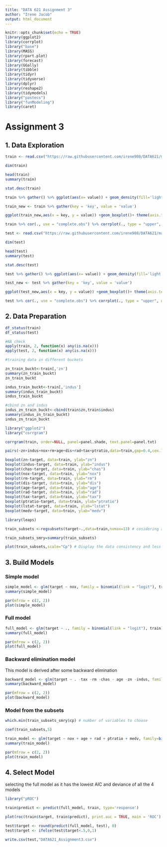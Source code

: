 ---
title: "DATA 621 Assignment 3"
author: "Irene Jacob"
output: html_document
---

```{r setup, include=FALSE}
knitr::opts_chunk$set(echo = TRUE)
library(ggplot2)
library(corrplot)
library("base")
library(MASS)
library(rpart.plot)
library(forecast)
library(GGally)
library(tibble)
library(tidyr)
library(tidyverse)
library(dplyr)
library(reshape2)
library(tidymodels)
library("pastecs")
library("funModeling")
library(caret)

```

# Assignment 3

## 1. Data Exploration

```{r}

train <- read.csv("https://raw.githubusercontent.com/irene908/DATA621/main/crime-training-data_modified.csv")

```

```{r}

dim(train)

```

```{r}

head(train)
summary(train)

stat.desc(train)

```


```{r}

train %>% gather() %>% ggplot(aes(x= value)) + geom_density(fill='light blue') + facet_wrap(~key, scales = 'free')

```

```{r}

train_new <- train %>% gather(key = 'key', value = 'value')

ggplot(train_new,aes(x = key, y = value)) +geom_boxplot()+ theme(axis.text.x=element_text(angle=45, hjust=1))

```

```{r,fig.height = 7, fig.width = 7}

train %>% cor(., use = "complete.obs") %>% corrplot(., type = "upper", diag = FALSE)

```

```{r}

test <- read.csv("https://raw.githubusercontent.com/irene908/DATA621/main/crime-evaluation-data_modified.csv")

```

```{r}

dim(test)

```

```{r}

head(test)
summary(test)

stat.desc(test)

```


```{r}

test %>% gather() %>% ggplot(aes(x= value)) + geom_density(fill='light blue') + facet_wrap(~key, scales = 'free')

```

```{r}

test_new <- test %>% gather(key = 'key', value = 'value')

ggplot(test_new,aes(x = key, y = value)) +geom_boxplot()+ theme(axis.text.x=element_text(angle=45, hjust=1))

```

```{r,fig.height = 7, fig.width = 7}

test %>% cor(., use = "complete.obs") %>% corrplot(., type = "upper", diag = FALSE)

```

## 2. Data Preparation


```{r}
df_status(train)
df_status(test)

#NA check
apply(train, 2, function(x) any(is.na(x)))
apply(test, 2, function(x) any(is.na(x)))

#training data in different buckets

zn_train_buckt<-train[,'zn']
summary(zn_train_buckt)
zn_train_buckt

indus_train_buckt<-train[,'indus']
summary(indus_train_buckt)
indus_train_buckt

#cbind zn and indus
indus_zn_train_buckt<-cbind(train$zn,train$indus)
summary(indus_zn_train_buckt)
indus_zn_train_buckt
```

```{r}
library("ggplot2")
library("corrgram")

corrgram(train, order=NULL, panel=panel.shade, text.panel=panel.txt)
```

```{r,fig.height = 7, fig.width = 7}
pairs(~zn+indus+nox+rm+age+dis+rad+tax+ptratio,data=train,gap=0.4,cex.labels=1.5)

```


```{r}

boxplot(zn~target, data=train, ylab="zn")
boxplot(indus~target, data=train, ylab="indus")
boxplot(chas~target, data=train, ylab="chas")
boxplot(nox~target, data=train, ylab="nox")
boxplot(rm~target, data=train, ylab="rm")
boxplot(dis~target, data=train, ylab="dis")
boxplot(age~target, data=train, ylab="age")
boxplot(rad~target, data=train, ylab="rad")
boxplot(tax~target, data=train, ylab="tax")
boxplot(ptratio~target, data=train, ylab="ptratio")
boxplot(lstat~target, data=train, ylab="lstat")
boxplot(medv~target, data=train, ylab="medv")

```

```{r}

library(leaps)

train_subsets <-regsubsets(target~.,data=train,nvmax=13) # cosidering all 13 variables to find the best fit subsets regression model

train_subsets_smry=summary(train_subsets)

plot(train_subsets,scale="Cp") # Display the data consistency and less important variable have higher Cp value(bottom)

```

## 3. Build Models

### Simple model


```{r,fig.height = 10, fig.width = 10}

simple_model <- glm(target ~ nox, family = binomial(link = "logit"), train)
summary(simple_model)

par(mfrow = c(2, 2))
plot(simple_model)

```


### Full model

```{r,fig.height = 10, fig.width = 10}

full_model <- glm(target ~ ., family = binomial(link = "logit"), train)
summary(full_model)

par(mfrow = c(2, 2))
plot(full_model)

```

### Backward elimination model

This model is derived after some backward elimination

```{r,fig.height = 10, fig.width = 10}

backward_model <- glm(target ~ . -tax -rm -chas - age -zn -indus, family = binomial(link = "logit"), train)
summary(backward_model)

par(mfrow = c(2, 2))
plot(backward_model)

```

### Model from the subsets

```{r}

which.min(train_subsets_smry$cp) # number of variables to choose

coef(train_subsets,5) 

train_model <- glm(target ~ nox + age + rad + ptratio + medv, family=binomial(link = "logit"), data = train) 
summary(train_model) 

```

```{r,fig.height = 10, fig.width = 10}

par(mfrow = c(2, 2))
plot(train_model)

```

## 4. Select Model

selecting the full model as it has the lowest AIC and deviance of all the 4 models

```{r}
library("pROC")

train$predict <- predict(full_model, train, type='response')

plot(roc(train$target, train$predict), print.auc = TRUE, main = 'ROC')

```

```{r}
test$target <- round(predict(full_model, test), 0)
test$target <- ifelse(test$target<.5,0,1)
```


```{r}
write.csv(test,"DATA621_Assignment3.csv")
```
